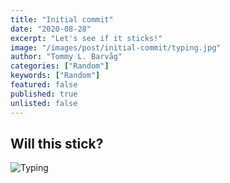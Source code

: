 ```yaml
---
title: "Initial commit"
date: "2020-08-28"
excerpt: "Let's see if it sticks!"
image: "/images/post/initial-commit/typing.jpg"
author: "Tommy L. Barvåg"
categories: ["Random"]
keywords: ["Random"]
featured: false
published: true
unlisted: false
---
```


## Will this stick?

<Image
  alt="Typing"
  src="/images/post/initial-commit/typing.jpg"
  width={1000}
  height={667}
  priority
/>

<ContactMe />
